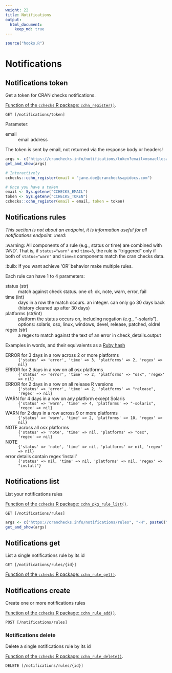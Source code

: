 ```yaml
---
weight: 22
title: Notifications
output: 
  html_document:
    keep_md: true
---
```


```r
source("hooks.R")
```

# Notifications

## Notifications token

Get a token for CRAN checks notifications.

[Function of the `cchecks` R package: `cchn_register()`](https://docs.ropensci.org/cchecks/reference/cchn_register.html).

`GET [/notifications/token]`

Parameter:

email
: email address

The token is sent by email, not returned via the response body or headers!

```r
args <- c("https://cranchecks.info/notifications/token?email=msmaellesalmon@gmail.com")
get_and_show(args)
```

```r
# Interactively
cchecks::cchn_register(email = "jane.doe@cranchecksapidocs.com")
```

```r
# Once you have a token
email <- Sys.getenv("CCHECKS_EMAIL")
token <- Sys.getenv("CCHECKS_TOKEN")
cchecks::cchn_register(email = email, token = token)
```

## Notifications rules

_This section is not about an endpoint, it is information useful for all notifications endpoint. :nerd:_

:warning: All components of a rule (e.g., status or time) are combined with 'AND'. That is,
if `status="warn"` and `time=3`, the rule is "triggered" only if both
of `status="warn"` and `time=3` components match the cran checks data.

:bulb: If you want achieve 'OR' behavior make multiple rules.

Each rule can have 1 to 4 parameters:

status (str)
: match against check status. one of: ok, note, warn, error, fail

time (int)
: days in a row the match occurs. an integer. can only go 30 days
  back (history cleaned up after 30 days)

platforms (str/int)
: platform the status occurs on, including negation (e.g., "-solaris"). options:
  solaris, osx, linux, windows, devel, release, patched, oldrel

regex (str)
: a regex to match against the text of an error in check_details.output

Examples in words, and their equivalents as a [Ruby hash](https://ruby-doc.org/core-2.7.0/Hash.html)

ERROR for 3 days in a row across 2 or more platforms
: `{'status' => 'error', 'time' => 3, 'platforms' => 2, 'regex' => nil}`

ERROR for 2 days in a row on all osx platforms
: `{'status' => 'error', 'time' => 2, 'platforms' => "osx", 'regex' => nil}`

ERROR for 2 days in a row on all release R versions
: `{'status' => 'error', 'time' => 2, 'platforms' => "release", 'regex' => nil}`

WARN for 4 days in a row on any platform except Solaris
: `{'status' => 'warn', 'time' => 4, 'platforms' => "-solaris", 'regex' => nil}`
    
WARN for 2 days in a row across 9 or more platforms
: `{'status' => 'warn', 'time' => 2, 'platforms' => 10, 'regex' => nil}`

NOTE across all osx platforms
: `{'status' => 'note', 'time' => nil, 'platforms' => "osx", 'regex' => nil}`

NOTE
: `{'status' => 'note', 'time' => nil, 'platforms' => nil, 'regex' => nil}`

error details contain regex 'install'
: `{'status' => nil, 'time' => nil, 'platforms' => nil, 'regex' => "install"}`


## Notifications list

List your notifications rules

[Function of the `cchecks` R package: `cchn_pkg_rule_list()`](https://docs.ropensci.org/cchecks/reference/cchn_rules.html).

`GET [/notifications/rules]`


```r
args <- c("https://cranchecks.info/notifications/rules", "-H", paste0("'Authorization: Bearer ", token, "'"))
get_and_show(args)
```

## Notifications get

List a single notifications rule by its id

`GET [/notifications/rules/{id}]`

[Function of the `cchecks` R package: `cchn_rule_get()`](https://docs.ropensci.org/cchecks/reference/cchn_rules.html).

## Notifications create

Create one or more notifications rules

[Function of the `cchecks` R package: `cchn_rule_add()`](https://docs.ropensci.org/cchecks/reference/cchn_rules.html).

`POST [/notifications/rules]`

### Notifications delete

Delete a single notifications rule by its id

[Function of the `cchecks` R package: `cchn_rule_delete()`](https://docs.ropensci.org/cchecks/reference/cchn_rules.html).


`DELETE [/notifications/rules/{id}]`

